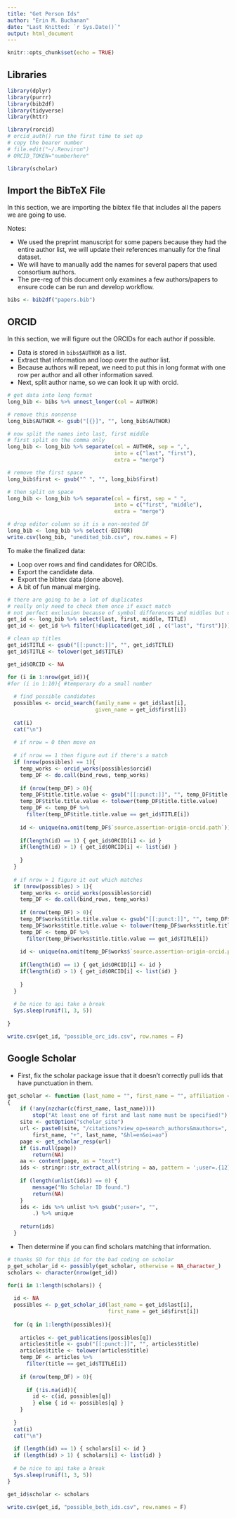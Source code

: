 ```yaml
---
title: "Get Person Ids"
author: "Erin M. Buchanan"
date: "Last Knitted: `r Sys.Date()`"
output: html_document
---
```


```r
knitr::opts_chunk$set(echo = TRUE)
```

## Libraries

```r
library(dplyr)
library(purrr)
library(bib2df)
library(tidyverse)
library(httr)

library(rorcid)
# orcid_auth() run the first time to set up
# copy the bearer number 
# file.edit("~/.Renviron")
# ORCID_TOKEN="numberhere"

library(scholar)
```

## Import the BibTeX File

In this section, we are importing the bibtex file that includes all the papers we are going to use. 

Notes:

  - We used the preprint manuscript for some papers because they had the entire author list, we will update their references manually for the final dataset. 
  - We will have to manually add the names for several papers that used consortium authors. 
  - The pre-reg of this document only examines a few authors/papers to ensure code can be run and develop workflow. 

```r
bibs <- bib2df("papers.bib")
```

## ORCID

In this section, we will figure out the ORCIDs for each author if possible. 

  - Data is stored in `bibs$AUTHOR` as a list. 
  - Extract that information and loop over the author list. 
  - Because authors will repeat, we need to put this in long format with one row per author and all other information saved. 
  - Next, split author name, so we can look it up with orcid.

```r
# get data into long format
long_bib <- bibs %>% unnest_longer(col = AUTHOR)

# remove this nonsense
long_bib$AUTHOR <- gsub("[{}]", "", long_bib$AUTHOR)

# now split the names into last, first middle 
# first split on the comma only 
long_bib <- long_bib %>% separate(col = AUTHOR, sep = ",", 
                                  into = c("last", "first"), 
                                  extra = "merge")

# remove the first space
long_bib$first <- gsub("^ ", "", long_bib$first)

# then split on space
long_bib <- long_bib %>% separate(col = first, sep = " ", 
                                  into = c("first", "middle"),
                                  extra = "merge")

# drop editor column so it is a non-nested DF
long_bib <- long_bib %>% select(-EDITOR)
write.csv(long_bib, "unedited_bib.csv", row.names = F)
```

To make the finalized data:
  
  - Loop over rows and find candidates for ORCIDs.
  - Export the candidate data.
  - Export the bibtex data (done above).
  - A bit of fun manual merging. 

```r
# there are going to be a lot of duplicates
# really only need to check them once if exact match
# not perfect exclusion because of symbol differences and middles but ok 
get_id <- long_bib %>% select(last, first, middle, TITLE)
get_id <- get_id %>% filter(!duplicated(get_id[ , c("last", "first")]))

# clean up titles
get_id$TITLE <- gsub("[[:punct:]]", "", get_id$TITLE)
get_id$TITLE <- tolower(get_id$TITLE)

get_id$ORCID <- NA

for (i in 1:nrow(get_id)){
#for (i in 1:10){ #temporary do a small number 
  
  # find possible candidates 
  possibles <- orcid_search(family_name = get_id$last[i], 
                            given_name = get_id$first[i])
  
  cat(i)
  cat("\n")
  
  # if nrow = 0 then move on 
  
  # if nrow == 1 then figure out if there's a match
  if (nrow(possibles) == 1){
    temp_works <- orcid_works(possibles$orcid) 
    temp_DF <- do.call(bind_rows, temp_works)
    
    if (nrow(temp_DF) > 0){
    temp_DF$title.title.value <- gsub("[[:punct:]]", "", temp_DF$title.title.value) 
    temp_DF$title.title.value <- tolower(temp_DF$title.title.value) 
    temp_DF <- temp_DF %>% 
      filter(temp_DF$title.title.value == get_id$TITLE[i])
    
    id <- unique(na.omit(temp_DF$`source.assertion-origin-orcid.path`))
    
    if(length(id) == 1) { get_id$ORCID[i] <- id }
    if(length(id) > 1) { get_id$ORCID[i] <- list(id) }
    
    }
  }
  
  # if nrow > 1 figure it out which matches
  if (nrow(possibles) > 1){
    temp_works <- orcid_works(possibles$orcid) 
    temp_DF <- do.call(bind_rows, temp_works)
    
    if (nrow(temp_DF) > 0){
    temp_DF$works$title.title.value <- gsub("[[:punct:]]", "", temp_DF$works$title.title.value) 
    temp_DF$works$title.title.value <- tolower(temp_DF$works$title.title.value) 
    temp_DF <- temp_DF %>% 
      filter(temp_DF$works$title.title.value == get_id$TITLE[i])
    
    id <- unique(na.omit(temp_DF$works$`source.assertion-origin-orcid.path`))
    
    if(length(id) == 1) { get_id$ORCID[i] <- id }
    if(length(id) > 1) { get_id$ORCID[i] <- list(id) }
    
    }
  }
  
  # be nice to api take a break 
  Sys.sleep(runif(1, 3, 5))
  
}

write.csv(get_id, "possible_orc_ids.csv", row.names = F)
```

## Google Scholar

- First, fix the scholar package issue that it doesn't correctly pull ids that have punctuation in them.

```r
get_scholar <- function (last_name = "", first_name = "", affiliation = NA) 
{
    if (!any(nzchar(c(first_name, last_name)))) 
        stop("At least one of first and last name must be specified!")
    site <- getOption("scholar_site")
    url <- paste0(site, "/citations?view_op=search_authors&mauthors=", 
        first_name, "+", last_name, "&hl=en&oi=ao")
    page <- get_scholar_resp(url)
    if (is.null(page)) 
        return(NA)
    aa <- content(page, as = "text")
    ids <- stringr::str_extract_all(string = aa, pattern = ';user=.{12}')
    
    if (length(unlist(ids)) == 0) {
        message("No Scholar ID found.")
        return(NA)
    }
    ids <- ids %>% unlist %>% gsub(";user=", "", 
        .) %>% unique
    
    return(ids)
  }
```

- Then determine if you can find scholars matching that information. 

```r
# thanks SO for this id for the bad coding on scholar 
p_get_scholar_id <- possibly(get_scholar, otherwise = NA_character_)
scholars <- character(nrow(get_id))

for(i in 1:length(scholars)) {
  
  id <- NA
  possibles <- p_get_scholar_id(last_name = get_id$last[i], 
                                first_name = get_id$first[i])
  
  for (q in 1:length(possibles)){
    
    articles <- get_publications(possibles[q])
    articles$title <- gsub("[[:punct:]]", "", articles$title) 
    articles$title <- tolower(articles$title) 
    temp_DF <- articles %>% 
      filter(title == get_id$TITLE[i])
    
    if (nrow(temp_DF) > 0){
      
      if (!is.na(id)){ 
        id <- c(id, possibles[q]) 
        } else { id <- possibles[q] }
    }
    
  }
  cat(i)
  cat("\n")
  
  if (length(id) == 1) { scholars[i] <- id }
  if (length(id) > 1) { scholars[i] <- list(id) }
  
  # be nice to api take a break 
  Sys.sleep(runif(1, 3, 5))
}

get_id$scholar <- scholars

write.csv(get_id, "possible_both_ids.csv", row.names = F)
```

